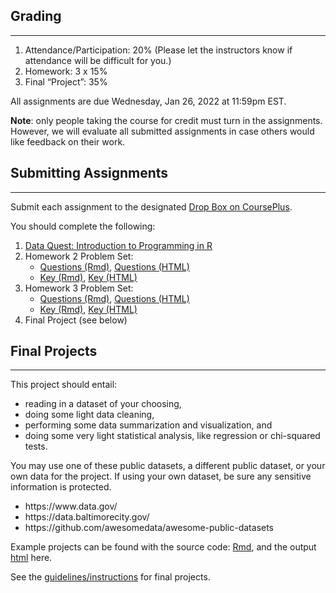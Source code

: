 <!-- This document contains assignment details that appear multiple places. -->

## Grading
***

1. Attendance/Participation: 20% (Please let the instructors know if attendance will be difficult for you.)
2. Homework: 3 x 15%
3. Final "Project": 35%

All assignments are due Wednesday, Jan 26, 2022 at 11:59pm EST.

**Note**: only people taking the course for credit must turn in the assignments. However, we will evaluate all submitted assignments in case others would like feedback on their work.


## Submitting Assignments
***

Submit each assignment to the designated [Drop Box on CoursePlus](https://courseplus.jhu.edu/core/index.cfm/go/db:main/coID/16733/).

You should complete the following:

1. [Data Quest: Introduction to Programming in R](https://app.dataquest.io/m/499/introduction-to-programming-in-r)
2. Homework 2 Problem Set: 
   - [Questions (Rmd)](https://jhudatascience.org/intro_to_R_class/HW/homework2.Rmd), [Questions (HTML)](https://jhudatascience.org/intro_to_R_class/HW/homework2.html)         
   - [Key (Rmd)](https://jhudatascience.org/intro_to_R_class/HW/homework2_key.Rmd), [Key (HTML)](https://jhudatascience.org/intro_to_R_class/HW/homework2_key.html)
3. Homework 3 Problem Set:
   - [Questions (Rmd)](https://jhudatascience.org/intro_to_R_class/HW/homework3.Rmd), [Questions (HTML)](https://jhudatascience.org/intro_to_R_class/HW/homework3.html)         
   - [Key (Rmd)](https://jhudatascience.org/intro_to_R_class/HW/homework3_key.Rmd), [Key (HTML)](https://jhudatascience.org/intro_to_R_class/HW/homework3_key.html)
4. Final Project (see below)

## Final Projects 
***

This project should entail:

- reading in a dataset of your choosing, 
- doing some light data cleaning, 
- performing some data summarization and visualization, and 
- doing some very light statistical analysis, like regression or chi-squared tests. 

You may use one of these public datasets, a different public dataset, or your own data for the project. If using your own dataset, be sure any sensitive information is protected.

- https://www.data.gov/
- https://data.baltimorecity.gov/
- https://github.com/awesomedata/awesome-public-datasets

Example projects can be found with the source code: [Rmd](ProjectExample/Final_Project_Example.Rmd), and the output [html](ProjectExample/Final_Project_Example.html) here.

See the [guidelines/instructions](Project_Guidelines/Project_Guidelines.html) for final projects.
